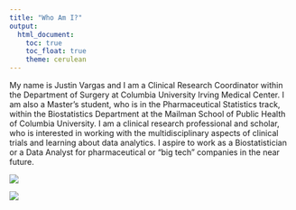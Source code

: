 ```yaml
---
title: "Who Am I?"
output: 
  html_document:
    toc: true
    toc_float: true
    theme: cerulean
---
```


My name is Justin Vargas and I am a Clinical Research Coordinator within the Department of Surgery at Columbia University Irving Medical Center.  I am also a Master's student, who is in the Pharmaceutical Statistics track, within the Biostatistics Department at the Mailman School of Public Health of Columbia University.  I am a clinical research professional and scholar, who is interested in working with the multidisciplinary aspects of clinical trials and learning about data analytics.  I aspire to work as a Biostatistician or a Data Analyst for pharmaceutical or "big tech" companies in the near future.

![](images/mailman.png)

![](images/surgery.png)